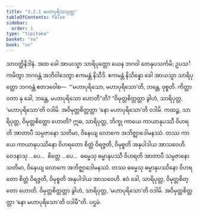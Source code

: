 ```yaml
---
title: "3.2.1 မဟာပုရိသသုတ္တ"
tableOfContents: false
sidebar:
  order: 1
type: "tipitaka"
basket: "su"
book: "sn"
---
```



<DynamicBreadcrumb />

<Division number="377" book="sn" e="ch" v="18" p="334">

<Paragraph number="811" book="sn">
သာဝတ္ထိနိဒါနံ. အထ ခေါ အာယသ္မာ သာရိပုတ္တော ယေန ဘဂဝါ တေနုပသင်္ကမိ; ဥပသင်္ကမိတွာ ဘဂဝန္တံ အဘိဝါဒေတွာ ဧကမန္တံ နိသီဒိ. ဧကမန္တံ နိသိန္နော ခေါ အာယသ္မာ သာရိပုတ္တော ဘဂဝန္တံ ဧတဒဝေါစ—  “‘မဟာပုရိသော, မဟာပုရိသော’တိ, ဘန္တေ, ဝုစ္စတိ. ကိတ္တာဝတာ နု ခေါ, ဘန္တေ, မဟာပုရိသော ဟောတီ”တိ? “ဝိမုတ္တစိတ္တတ္တာ ခွါဟံ, သာရိပုတ္တ, ‘မဟာပုရိသော’တိ ဝဒါမိ. အဝိမုတ္တစိတ္တတ္တာ ‘နော မဟာပုရိသော’တိ ဝဒါမိ.
</Paragraph>

<Paragraph number="812" book="sn">
ကထဉ္စ, သာရိပုတ္တ, ဝိမုတ္တစိတ္တော ဟောတိ? ဣဓ, သာရိပုတ္တ, ဘိက္ခု ကာယေ ကာယာနုပဿီ ဝိဟရတိ အာတာပီ သမ္ပဇာနော သတိမာ, ဝိနေယျ လောကေ အဘိဇ္ဈာဒေါမနဿံ. တဿ ကာယေ ကာယာနုပဿိနော ဝိဟရတော စိတ္တံ ဝိရဇ္ဇတိ, ဝိမုစ္စတိ အနုပါဒါယ အာသဝေဟိ. ဝေဒနာသု …ပေ…  စိတ္တေ …ပေ…  ဓမ္မေသု ဓမ္မာနုပဿီ ဝိဟရတိ အာတာပီ သမ္ပဇာနော သတိမာ, ဝိနေယျ လောကေ အဘိဇ္ဈာဒေါမနဿံ. တဿ ဓမ္မေသု ဓမ္မာနုပဿိနော ဝိဟရတော စိတ္တံ ဝိရဇ္ဇတိ, ဝိမုစ္စတိ အနုပါဒါယ အာသဝေဟိ. ဧဝံ ခေါ, သာရိပုတ္တ, ဝိမုတ္တစိတ္တော ဟောတိ. ဝိမုတ္တစိတ္တတ္တာ ခွါဟံ, သာရိပုတ္တ, ‘မဟာပုရိသော’တိ ဝဒါမိ. အဝိမုတ္တစိတ္တတ္တာ ‘နော မဟာပုရိသော’တိ ဝဒါမီ”တိ.

</Paragraph>
</Division>

<Paragraph number="813" type="center" book="sn">
ပဌမံ.
</Paragraph>